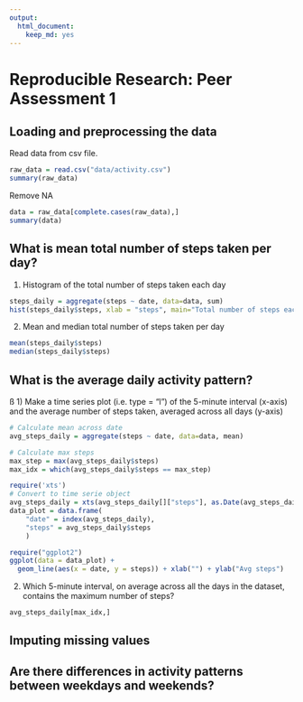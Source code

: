 ```yaml
---
output:
  html_document:
    keep_md: yes
---
```

# Reproducible Research: Peer Assessment 1


## Loading and preprocessing the data
Read data from csv file.
```r
raw_data = read.csv("data/activity.csv")
summary(raw_data)
```
Remove NA

```r
data = raw_data[complete.cases(raw_data),]
summary(data)
```

## What is mean total number of steps taken per day?

1) Histogram of the total number of steps taken each day
```r
steps_daily = aggregate(steps ~ date, data=data, sum)
hist(steps_daily$steps, xlab = "steps", main="Total number of steps each day")
```

2) Mean and median total number of steps taken per day
```r
mean(steps_daily$steps)
median(steps_daily$steps)
```

## What is the average daily activity pattern?
ß
1) Make a time series plot (i.e. type = "l") of the 5-minute interval (x-axis) and the average number of steps taken, averaged across all days (y-axis)

```r
# Calculate mean across date
avg_steps_daily = aggregate(steps ~ date, data=data, mean)

# Calculate max steps
max_step = max(avg_steps_daily$steps)
max_idx = which(avg_steps_daily$steps == max_step)

require('xts')
# Convert to time serie object
avg_steps_daily = xts(avg_steps_daily[]["steps"], as.Date(avg_steps_daily$date, format='%Y-%m-%d'))
data_plot = data.frame(
    "date" = index(avg_steps_daily),
    "steps" = avg_steps_daily$steps
    )

require("ggplot2")
ggplot(data = data_plot) + 
  geom_line(aes(x = date, y = steps)) + xlab("") + ylab("Avg steps")                                          
```

2) Which 5-minute interval, on average across all the days in the dataset, contains the maximum number of steps?
```r
avg_steps_daily[max_idx,]
```

## Imputing missing values



## Are there differences in activity patterns between weekdays and weekends?
